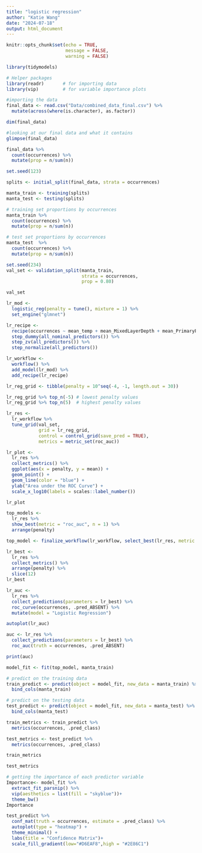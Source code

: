```yaml
---
title: "logistic regression"
author: "Katie Wang"
date: "2024-07-18"
output: html_document
---
```


```r
knitr::opts_chunk$set(echo = TRUE,
                      message = FALSE,
                      warning = FALSE)

library(tidymodels)  

# Helper packages
library(readr)       # for importing data
library(vip)         # for variable importance plots
```

```r
#importing the data
final_data <- read.csv("Data/combined_data_final.csv") %>%
  mutate(across(where(is.character), as.factor))

dim(final_data)
```

```r
#looking at our final data and what it contains
glimpse(final_data)

final_data %>% 
  count(occurrences) %>% 
  mutate(prop = n/sum(n))
```
```r
set.seed(123)

splits <- initial_split(final_data, strata = occurrences)

manta_train <- training(splits)
manta_test <- testing(splits)
```

```r
# training set proportions by occurrences
manta_train %>% 
  count(occurrences) %>% 
  mutate(prop = n/sum(n))

# test set proportions by occurrences
manta_test  %>% 
  count(occurrences) %>% 
  mutate(prop = n/sum(n))
```
```r
set.seed(234)
val_set <- validation_split(manta_train, 
                            strata = occurrences, 
                            prop = 0.80)

val_set
```

```r
lr_mod <- 
  logistic_reg(penalty = tune(), mixture = 1) %>% 
  set_engine("glmnet")
```

```r
lr_recipe <- 
  recipe(occurrences ~ mean_temp + mean_MixedLayerDepth + mean_PrimaryProductivity + mean_salinity + mean_total_phytoplankton + mean_ph + mean_chlorophyll, data = manta_train) %>% 
  step_dummy(all_nominal_predictors()) %>% 
  step_zv(all_predictors()) %>% 
  step_normalize(all_predictors())
```

```r
lr_workflow <- 
  workflow() %>% 
  add_model(lr_mod) %>% 
  add_recipe(lr_recipe)
```

```r
lr_reg_grid <- tibble(penalty = 10^seq(-4, -1, length.out = 30))

lr_reg_grid %>% top_n(-5) # lowest penalty values
lr_reg_grid %>% top_n(5)  # highest penalty values
```

```r
lr_res <- 
  lr_workflow %>% 
  tune_grid(val_set,
            grid = lr_reg_grid,
            control = control_grid(save_pred = TRUE),
            metrics = metric_set(roc_auc))
```

```r
lr_plot <- 
  lr_res %>% 
  collect_metrics() %>% 
  ggplot(aes(x = penalty, y = mean)) + 
  geom_point() + 
  geom_line(color = "blue") + 
  ylab("Area under the ROC Curve") +
  scale_x_log10(labels = scales::label_number())

lr_plot
```

```r
top_models <-
  lr_res %>% 
  show_best(metric = "roc_auc", n = 1) %>% 
  arrange(penalty) 

top_model <- finalize_workflow(lr_workflow, select_best(lr_res, metric = "roc_auc"))

```


```r
lr_best <- 
  lr_res %>% 
  collect_metrics() %>% 
  arrange(penalty) %>% 
  slice(12)
lr_best
```




```r
lr_auc <- 
  lr_res %>% 
  collect_predictions(parameters = lr_best) %>% 
  roc_curve(occurrences, .pred_ABSENT) %>% 
  mutate(model = "Logistic Regression")

autoplot(lr_auc)
```


```r
auc <- lr_res %>% 
  collect_predictions(parameters = lr_best) %>% 
  roc_auc(truth = occurrences, .pred_ABSENT)

print(auc)
```

```r
model_fit <- fit(top_model, manta_train)

# predict on the training data
train_predict <- predict(object = model_fit, new_data = manta_train) %>% 
  bind_cols(manta_train)

# predict on the testing data
test_predict <- predict(object = model_fit, new_data = manta_test) %>%
  bind_cols(manta_test)
```

```r
train_metrics <- train_predict %>% 
  metrics(occurrences, .pred_class)

test_metrics <- test_predict %>% 
  metrics(occurrences, .pred_class)
```


```r
train_metrics

test_metrics
```

```r
# getting the importance of each predictor variable
Importance<- model_fit %>% 
  extract_fit_parsnip() %>% 
  vip(aesthetics = list(fill = "skyblue"))+
  theme_bw()
Importance
```



```r
test_predict %>% 
  conf_mat(truth = occurrences, estimate = .pred_class) %>% 
  autoplot(type = "heatmap") + 
  theme_minimal() +
  labs(title = "Confidence Matrix")+
  scale_fill_gradient(low="#D6EAF8",high = "#2E86C1")
```











